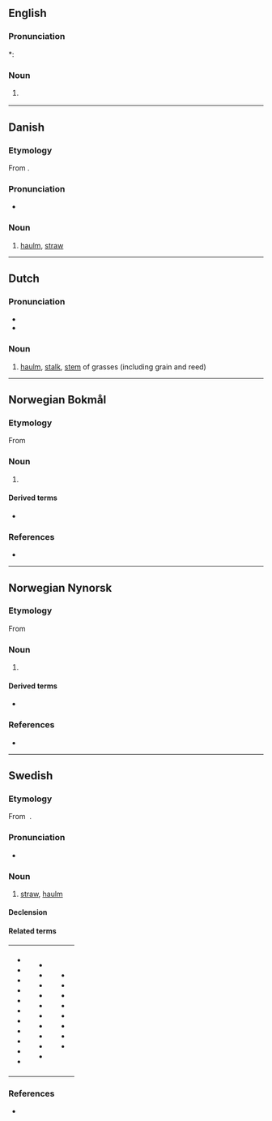 {{also|Halm}}
==English==

===Pronunciation===
*: {{rhymes|ɔːm|lang=en}}

===Noun===
{{en-noun|~}}

# {{lb|en|botany}} {{alternative spelling of|haulm|lang=en}}

----

==Danish==
{{wikipedia|lang=da}}

===Etymology===
From {{etyl|non|da}} {{m|non|halmr}}.

===Pronunciation===
* {{IPA|/halm/|[halˀm]|lang=da}}

===Noun===
{{da-noun|en|-}}

# [[haulm]], [[straw]]

----

==Dutch==

===Pronunciation===
* {{rhymes|ɑlm|lang=nl}}
* {{audio|Nl-halm.ogg|Audio|lang=nl}}

===Noun===
{{nl-noun|m|-en|halmpje}}

# [[haulm]], [[stalk]], [[stem]] of grasses (including grain and reed)

----

==Norwegian Bokmål==
{{wikipedia|lang=no}}

===Etymology===
From {{der|nb|non|halmr}}

===Noun===
{{head|nb|noun|g=m|definite singular|halmen}}

# {{l|en|straw}}

====Derived terms====
* {{l|nb|halmtak}}

===References===
* {{R:The Bokmål Dictionary}}

----

==Norwegian Nynorsk==
{{wikipedia|lang=nn}}

===Etymology===
From {{etyl|non|nn}} {{m|non|halmr}}

===Noun===
{{head|nn|noun|g=m|definite singular|halmen}}

# {{l|en|straw}}

====Derived terms====
* {{l|nn|halmtak}}

===References===
* {{R:The Nynorsk Dictionary}}

----

==Swedish==

===Etymology===
From {{etyl|non|sv}} {{m|non|halmr}}.

===Pronunciation===
* {{audio|Sv-halm.ogg|Audio|lang=sv}}

===Noun===
{{sv-noun|c}}

# [[straw]], [[haulm]]

====Declension====
{{sv-noun-unc-irreg-c|2=halmen}}

====Related terms====
{|
|- valign=top
|
* {{l|sv|halma}}
* {{l|sv|halmbal}}
* {{l|sv|halmbolster}}
* {{l|sv|halmbädd}}
* {{l|sv|halmfläta}}
* {{l|sv|halmflätning}}
* {{l|sv|halmfärgad}}
* {{l|sv|halmgul}}
* {{l|sv|halmhatt}}
* {{l|sv|halmhylsa}}
* {{l|sv|halmig}}
|
* {{l|sv|halmkärve}}
* {{l|sv|halmmadrass}}
* {{l|sv|halmmatta}}
* {{l|sv|halmpress}}
* {{l|sv|halmrep}}
* {{l|sv|halmsko}}
* {{l|sv|halmslöjd}}
* {{l|sv|halmstack}}
* {{l|sv|Halmstad}}
* {{l|sv|Halmstadsbo}}
|
* {{l|sv|Halmstadslax}}
* {{l|sv|halmstrå}}
* {{l|sv|halmtak}}
* {{l|sv|halmtäckning}}
* {{l|sv|halmtäckt}}
* {{l|sv|halmviska}}
* {{l|sv|sänghalm}}
* {{l|sv|ärthalm}}
|}

===References===
* {{R:SAOL}}
